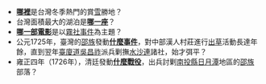 *'''[[合歡山|哪裡]]'''是台灣冬季熱門的賞[[雪|雪]]勝地？
*台灣面積最大的湖泊是'''[[曾文水庫|哪一座]]'''？
*'''[[賽德克巴萊|哪一部電影]]'''是以[[霧社事件|霧社事件]]為主題？
*公元1725年，臺灣的[[邵族|邵族]]發動'''[[骨宗事件|什麼事件]]'''，對中部漢人村莊進行[[出草|出草]]活動長達年餘，直到翌年[[臺廈道|臺廈道]][[吳昌祚|吳昌祚]]派兵剿撫[[水沙連|水沙連]]諸社，始才弭平？
*雍正四年（1726年），清廷發動'''[[水沙連之役|什麼戰役]]'''，出兵討剿[[南投縣|南投縣]][[日月潭|日月潭]]地區的[[邵族|邵族]]部落？